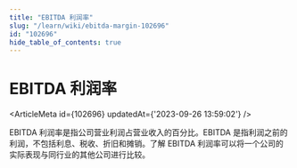 ```yaml
---
title: "EBITDA 利润率"
slug: "/learn/wiki/ebitda-margin-102696"
id: "102696"
hide_table_of_contents: true
---
```



# EBITDA 利润率

<ArticleMeta id={102696} updatedAt={'2023-09-26 13:59:02'} />
<div className='border-solid border-b border-t-0 my-4 border-[var(--ifm-color-gray-300)]' />

EBITDA 利润率是指公司营业利润占营业收入的百分比。EBITDA 是指利润之前的利润，不包括利息、税收、折旧和摊销。了解 EBITDA 利润率可以将一个公司的实际表现与同行业的其他公司进行比较。
